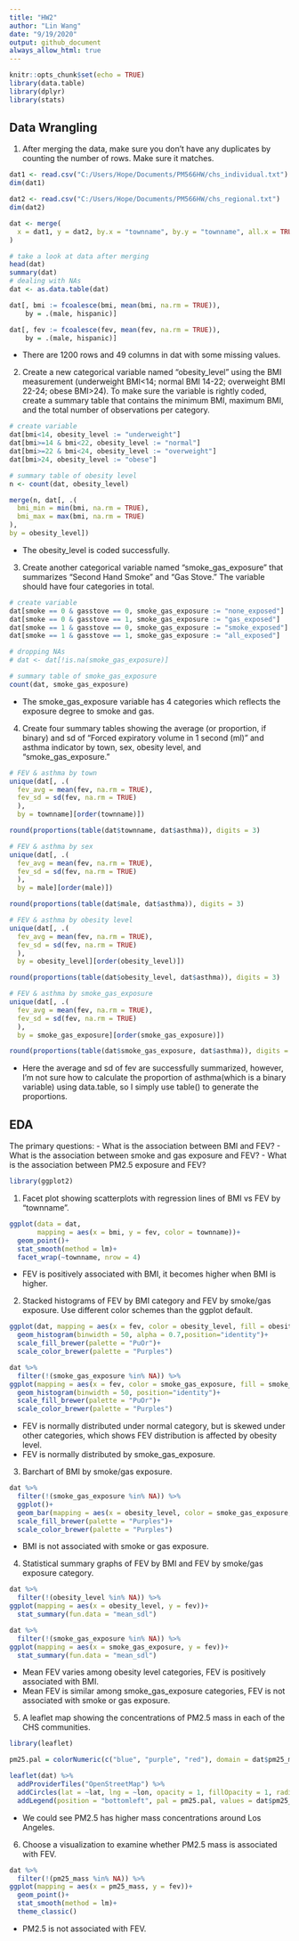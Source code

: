 ```yaml
---
title: "HW2"
author: "Lin Wang"
date: "9/19/2020"
output: github_document
always_allow_html: true
---
```


```r
knitr::opts_chunk$set(echo = TRUE)
library(data.table)
library(dplyr)
library(stats)
```
## Data Wrangling

1. After merging the data, make sure you don’t have any duplicates by counting the number of rows. Make sure it matches.

```r
dat1 <- read.csv("C:/Users/Hope/Documents/PM566HW/chs_individual.txt")
dim(dat1)

dat2 <- read.csv("C:/Users/Hope/Documents/PM566HW/chs_regional.txt")
dim(dat2)

dat <- merge(
  x = dat1, y = dat2, by.x = "townname", by.y = "townname", all.x = TRUE, all.y = FALSE
) 

# take a look at data after merging
head(dat)
summary(dat)
# dealing with NAs
dat <- as.data.table(dat)

dat[, bmi := fcoalesce(bmi, mean(bmi, na.rm = TRUE)),
    by = .(male, hispanic)]

dat[, fev := fcoalesce(fev, mean(fev, na.rm = TRUE)),
    by = .(male, hispanic)]
```

- There are 1200 rows and 49 columns in dat with some missing values.

2. Create a new categorical variable named “obesity_level” using the BMI measurement (underweight BMI<14; normal BMI 14-22; overweight BMI 22-24; obese BMI>24). To make sure the variable is rightly coded, create a summary table that contains the minimum BMI, maximum BMI, and the total number of observations per category.

```r
# create variable
dat[bmi<14, obesity_level := "underweight"]
dat[bmi>=14 & bmi<22, obesity_level := "normal"]
dat[bmi>=22 & bmi<24, obesity_level := "overweight"]
dat[bmi>24, obesity_level := "obese"]

# summary table of obesity level
n <- count(dat, obesity_level)

merge(n, dat[, .(
  bmi_min = min(bmi, na.rm = TRUE),
  bmi_max = max(bmi, na.rm = TRUE)
),
by = obesity_level])
```

- The obesity_level is coded successfully. 

3. Create another categorical variable named “smoke_gas_exposure” that summarizes “Second Hand Smoke” and “Gas Stove.” The variable should have four categories in total.

```r
# create variable
dat[smoke == 0 & gasstove == 0, smoke_gas_exposure := "none_exposed"]
dat[smoke == 0 & gasstove == 1, smoke_gas_exposure := "gas_exposed"]
dat[smoke == 1 & gasstove == 0, smoke_gas_exposure := "smoke_exposed"]
dat[smoke == 1 & gasstove == 1, smoke_gas_exposure := "all_exposed"]

# dropping NAs
# dat <- dat[!is.na(smoke_gas_exposure)]

# summary table of smoke_gas_exposure
count(dat, smoke_gas_exposure)
```

- The smoke_gas_exposure variable has 4 categories which reflects the exposure degree to smoke and gas.

4. Create four summary tables showing the average (or proportion, if binary) and sd of “Forced expiratory volume in 1 second (ml)” and asthma indicator by town, sex, obesity level, and “smoke_gas_exposure.”

```r
# FEV & asthma by town
unique(dat[, .(
  fev_avg = mean(fev, na.rm = TRUE),
  fev_sd = sd(fev, na.rm = TRUE)
  ),
  by = townname][order(townname)])

round(proportions(table(dat$townname, dat$asthma)), digits = 3)

# FEV & asthma by sex
unique(dat[, .(
  fev_avg = mean(fev, na.rm = TRUE),
  fev_sd = sd(fev, na.rm = TRUE)
  ),
  by = male][order(male)])

round(proportions(table(dat$male, dat$asthma)), digits = 3)

# FEV & asthma by obesity level
unique(dat[, .(
  fev_avg = mean(fev, na.rm = TRUE),
  fev_sd = sd(fev, na.rm = TRUE)
  ),
  by = obesity_level][order(obesity_level)])

round(proportions(table(dat$obesity_level, dat$asthma)), digits = 3)

# FEV & asthma by smoke_gas_exposure
unique(dat[, .(
  fev_avg = mean(fev, na.rm = TRUE),
  fev_sd = sd(fev, na.rm = TRUE)
  ),
  by = smoke_gas_exposure][order(smoke_gas_exposure)])

round(proportions(table(dat$smoke_gas_exposure, dat$asthma)), digits = 3)
```

- Here the average and sd of fev are successfully summarized, however, I'm not sure how to calculate the proportion of asthma(which is a binary variable) using data.table, so I simply use table() to generate the proportions.

## EDA
The primary questions:
- What is the association between BMI and FEV?
- What is the association between smoke and gas exposure and FEV?
- What is the association between PM2.5 exposure and FEV?

```r
library(ggplot2)
```

1. Facet plot showing scatterplots with regression lines of BMI vs FEV by “townname”.

```r
ggplot(data = dat, 
       mapping = aes(x = bmi, y = fev, color = townname))+
  geom_point()+
  stat_smooth(method = lm)+
  facet_wrap(~townname, nrow = 4)
```

- FEV is positively associated with BMI, it becomes higher when BMI is higher.

2. Stacked histograms of FEV by BMI category and FEV by smoke/gas exposure. Use different color schemes than the ggplot default.

```r
ggplot(dat, mapping = aes(x = fev, color = obesity_level, fill = obesity_level))+
  geom_histogram(binwidth = 50, alpha = 0.7,position="identity")+
  scale_fill_brewer(palette = "PuOr")+
  scale_color_brewer(palette = "Purples")

dat %>%
  filter(!(smoke_gas_exposure %in% NA)) %>%
ggplot(mapping = aes(x = fev, color = smoke_gas_exposure, fill = smoke_gas_exposure))+
  geom_histogram(binwidth = 50, position="identity")+
  scale_fill_brewer(palette = "PuOr")+
  scale_color_brewer(palette = "Purples")
```

- FEV is normally distributed under normal category, but is skewed under other categories, which shows FEV distribution is affected by obesity level.
- FEV is normally distributed by smoke_gas_exposure.

3. Barchart of BMI by smoke/gas exposure.

```r
dat %>%
  filter(!(smoke_gas_exposure %in% NA)) %>%
  ggplot()+
  geom_bar(mapping = aes(x = obesity_level, color = smoke_gas_exposure, fill = smoke_gas_exposure))+
  scale_fill_brewer(palette = "Purples")+
  scale_color_brewer(palette = "Purples")
```

- BMI is not associated with smoke or gas exposure.

4. Statistical summary graphs of FEV by BMI and FEV by smoke/gas exposure category.

```r
dat %>%
  filter(!(obesity_level %in% NA)) %>%
ggplot(mapping = aes(x = obesity_level, y = fev))+
  stat_summary(fun.data = "mean_sdl")

dat %>%
  filter(!(smoke_gas_exposure %in% NA)) %>%
ggplot(mapping = aes(x = smoke_gas_exposure, y = fev))+
  stat_summary(fun.data = "mean_sdl")
```

- Mean FEV varies among obesity level categories, FEV is positively associated with BMI.
- Mean FEV is similar among smoke_gas_exposure categories, FEV is not associated with smoke or gas exposure.

5. A leaflet map showing the concentrations of PM2.5 mass in each of the CHS communities.

```r
library(leaflet)

pm25.pal = colorNumeric(c("blue", "purple", "red"), domain = dat$pm25_mass)

leaflet(dat) %>%
  addProviderTiles("OpenStreetMap") %>%
  addCircles(lat = ~lat, lng = ~lon, opacity = 1, fillOpacity = 1, radius = 500, color = ~pm25.pal(pm25_mass)) %>%
  addLegend(position = "bottomleft", pal = pm25.pal, values = dat$pm25_mass , title = "PM2.5 mass concentrations", opacity = 1)
```

- We could see PM2.5 has higher mass concentrations around Los Angeles.

6. Choose a visualization to examine whether PM2.5 mass is associated with FEV.

```r
dat %>%
  filter(!(pm25_mass %in% NA)) %>%
ggplot(mapping = aes(x = pm25_mass, y = fev))+
  geom_point()+
  stat_smooth(method = lm)+
  theme_classic()
```

- PM2.5 is not associated with FEV.

